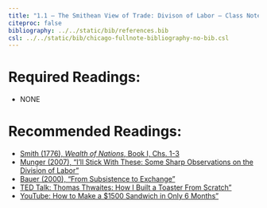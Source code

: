 ```yaml
---
title: "1.1 — The Smithean View of Trade: Divison of Labor — Class Notes"
citeproc: false
bibliography: ../../static/bib/references.bib
csl: ../../static/bib/chicago-fullnote-bibliography-no-bib.csl
---
```



# Required Readings:

- NONE

# Recommended Readings:

- [<i class="fas fa-external-link-square-alt"></i> Smith (1776), *Wealth of Nations*, Book I, Chs. 1-3](https://www.econlib.org/library/Smith/smWN.html)
- [<i class="fas fa-external-link-square-alt"></i> Munger (2007), "I'll Stick With These: Some Sharp Observations on the Division of Labor"](https://www.econlib.org/library/Columns/y2007/Mungerpins.html)
- [<i class="fas fa-file-pdf"></i> Bauer (2000), "From Subsistence to Exchange"](/readings/Bauer-2000-Ch1.pdf)
- [<i class="fab fa-youtube"></i> TED Talk: Thomas Thwaites: How I Built a Toaster From Scratch"](https://www.ted.com/talks/thomas_thwaites_how_i_built_a_toaster_from_scratch?language=en)
- [<i class="fab fa-youtube"></i> YouTube: How to Make a $1500 Sandwich in Only 6 Months"](https://www.youtube.com/watch?v=URvWSsAgtJE)
